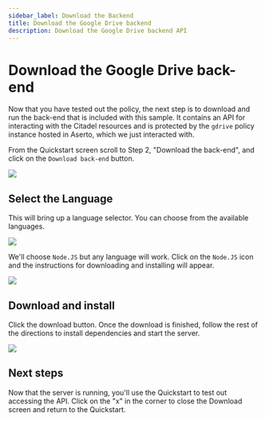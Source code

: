 ```yaml
---
sidebar_label: Download the Backend
title: Download the Google Drive backend
description: Download the Google Drive backend API
---
```


# Download the Google Drive back-end

Now that you have tested out the policy, the next step is to download and run the back-end that is included with this sample. It contains an API for interacting with the Citadel resources and is protected by the `gdrive` policy instance hosted in Aserto, which we just interacted with.

From the Quickstart screen scroll to Step 2, "Download the back-end", and click on the `Download back-end` button.

<img src="/quickstart-gdrive/gdrive-9-download-step.png" />

## Select the Language

This will bring up a language selector. You can choose from the available languages.

<img src="/quickstart-gdrive/gdrive-10-download-language.png" />

We'll choose `Node.JS` but any language will work. Click on the `Node.JS` icon and the instructions for downloading and installing will appear.

<img src="/quickstart-gdrive/gdrive-11-download-instructions.png" />

## Download and install

Click the download button. Once the download is finished, follow the rest of the directions to install dependencies and start the server. 

<img src="/quickstart-gdrive/gdrive-15-server-running.png" />

## Next steps

Now that the server is running, you'll use the Quickstart to test out accessing the API. Click on the "x" in the corner to close the Download screen and return to the Quickstart.
